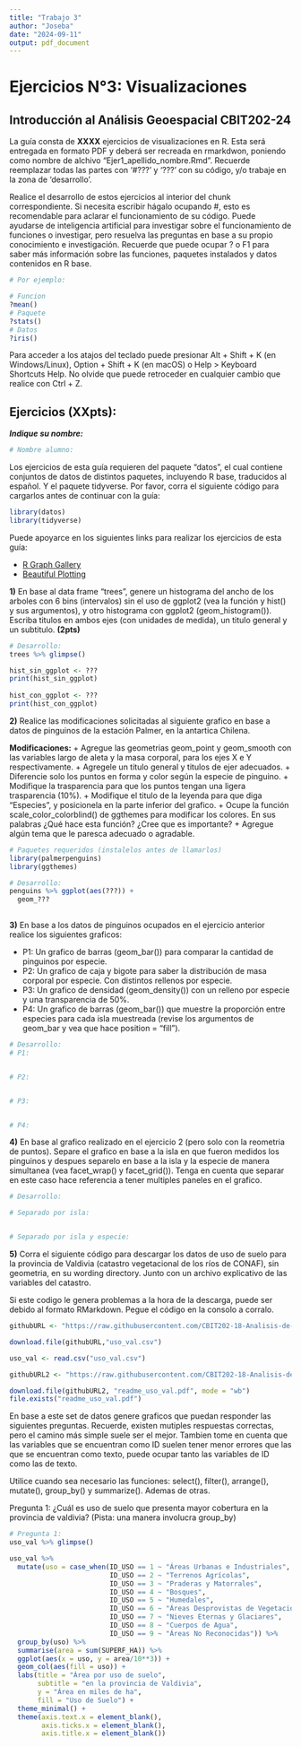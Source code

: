 ```yaml
---
title: "Trabajo 3"
author: "Joseba"
date: "2024-09-11"
output: pdf_document
---
```


# Ejercicios N°3: Visualizaciones

## Introducción al Análisis Geoespacial CBIT202-24

La guía consta de **XXXX** ejercicios de visualizaciones en R. Esta será entregada en formato PDF y deberá ser recreada en rmarkdwon, poniendo como nombre de alchivo "Ejer1_apellido_nombre.Rmd". Recuerde reemplazar todas las partes con '#???' y '???' con su código, y/o trabaje en la zona de 'desarrollo'.

Realice el desarrollo de estos ejercicios al interior del chunk correspondiente. Si necesita escribir hágalo ocupando #, esto es recomendable para aclarar el funcionamiento de su código. Puede ayudarse de inteligencia artificial para investigar sobre el funcionamiento de funciones o investigar, pero resuelva las preguntas en base a su propio conocimiento e investigación. Recuerde que puede ocupar ? o F1 para saber más información sobre las funciones, paquetes instalados y datos contenidos en R base.

```r
# Por ejemplo:

# Funcion
?mean()
# Paquete
?stats()
# Datos
?iris()

```

Para acceder a los atajos del teclado puede presionar Alt + Shift + K (en Windows/Linux), Option + Shift + K (en macOS) o Help \> Keyboard Shortcuts Help. No olvide que puede retroceder en cualquier cambio que realice con Ctrl + Z.

## **Ejercicios (XXpts):**

***Indique su nombre:***

```r
# Nombre alumno:

```

Los ejercicios de esta guía requieren del paquete “datos”, el cual contiene conjuntos de datos de distintos paquetes, incluyendo R base, traducidos al español. Y el paquete tidyverse. Por favor, corra el siguiente código para cargarlos antes de continuar con la guía:

```r
library(datos)
library(tidyverse)
```

Puede apoyarce en los siguientes links para realizar los ejercicios de esta guía:

-   [R Graph Gallery](https://r-graph-gallery.com/)
-   [Beautiful Plotting](https://www.cedricscherer.com/2019/08/05/a-ggplot2-tutorial-for-beautiful-plotting-in-r/)

**1)** En base al data frame "trees", genere un histograma del ancho de los arboles con 6 bins (intervalos) sin el uso de ggplot2 (vea la función y hist() y sus argumentos), y otro histograma con ggplot2 (geom_histogram()). Escriba titulos en ambos ejes (con unidades de medida), un titulo general y un subtitulo. **(2pts)**

```r
# Desarrollo:
trees %>% glimpse()

hist_sin_ggplot <- ???
print(hist_sin_ggplot)
  
hist_con_ggplot <- ???
print(hist_con_ggplot)
```

**2)** Realice las modificaciones solicitadas al siguiente grafico en base a datos de pinguinos de la estación Palmer, en la antartica Chilena.

**Modificaciones:** + Agregue las geometrias geom_point y geom_smooth con las variables largo de aleta y la masa corporal, para los ejes X e Y respectivamente. + Agregele un titulo general y titulos de ejer adecuados. + Diferencie solo los puntos en forma y color según la especie de pinguino. + Modifique la trasparencia para que los puntos tengan una ligera trasparencia (10%). + Modifique el titulo de la leyenda para que diga "Especies", y posicionela en la parte inferior del grafico. + Ocupe la función scale_color_colorblind() de ggthemes para modificar los colores. En sus palabras ¿Qué hace esta función? ¿Cree que es importante? + Agregue algún tema que le paresca adecuado o agradable.

```r
# Paquetes requeridos (instalelos antes de llamarlos)
library(palmerpenguins)
library(ggthemes)

# Desarrollo:
penguins %>% ggplot(aes(???)) +
  geom_???
  
```

**3)** En base a los datos de pinguinos ocupados en el ejercicio anterior realice los siguientes graficos:

-   P1: Un grafico de barras (geom_bar()) para comparar la cantidad de pinguinos por especie.
-   P2: Un grafico de caja y bigote para saber la distribución de masa corporal por especie. Con distintos rellenos por especie.
-   P3: Un grafico de densidad (geom_density()) con un relleno por especie y una transparencia de 50%.
-   P4: Un grafico de barras (geom_bar()) que muestre la proporción entre especies para cada isla muestreada (revise los argumentos de geom_bar y vea que hace position = "fill").

```r
# Desarrollo:
# P1:


# P2:


# P3:


# P4:


```

**4)** En base al grafico realizado en el ejercicio 2 (pero solo con la reometria de puntos). Separe el grafico en base a la isla en que fueron medidos los pinguinos y despues separelo en base a la isla y la especie de manera simultanea (vea facet_wrap() y facet_grid()). Tenga en cuenta que separar en este caso hace referencia a tener multiples paneles en el grafico.

```r
# Desarrollo:

# Separado por isla:


# Separado por isla y especie:


```

**5)** Corra el siguiente código para descargar los datos de uso de suelo para la provincia de Valdivia (catastro vegetacional de los ríos de CONAF), sin geometria, en su wording directory. Junto con un archivo explicativo de las variables del catastro.

Si este codigo le genera problemas a la hora de la descarga, puede ser debido al formato RMarkdown. Pegue el código en la consolo a corralo.

```r
githubURL <- "https://raw.githubusercontent.com/CBIT202-18-Analisis-de-datos-geo/Ejercicios_CBIT202/main/archivos/uso_val.csv"

download.file(githubURL,"uso_val.csv")

uso_val <- read.csv("uso_val.csv")

githubURL2 <- "https://raw.githubusercontent.com/CBIT202-18-Analisis-de-datos-geo/Ejercicios_CBIT202/main/archivos/ESTRUCTURA_BBDD_CATASTROS-1-1-1.pdf"

download.file(githubURL2, "readme_uso_val.pdf", mode = "wb")
file.exists("readme_uso_val.pdf")
```

En base a este set de datos genere graficos que puedan responder las siguientes preguntas. Recuerde, existen mutiples respuestas correctas, pero el camino más simple suele ser el mejor. Tambien tome en cuenta que las variables que se encuentran como ID suelen tener menor errores que las que se encuentran como texto, puede ocupar tanto las variables de ID como las de texto.

Utilice cuando sea necesario las funciones: select(), filter(), arrange(), mutate(), group_by() y summarize(). Ademas de otras.

Pregunta 1: ¿Cuál es uso de suelo que presenta mayor cobertura en la provincia de valdivia? (Pista: una manera involucra group_by)

```r
# Pregunta 1:
uso_val %>% glimpse()

uso_val %>% 
  mutate(uso = case_when(ID_USO == 1 ~ "Áreas Urbanas e Industriales",
                         ID_USO == 2 ~ "Terrenos Agrícolas",
                         ID_USO == 3 ~ "Praderas y Matorrales",
                         ID_USO == 4 ~ "Bosques",
                         ID_USO == 5 ~ "Humedales",
                         ID_USO == 6 ~ "Áreas Desprovistas de Vegetación",
                         ID_USO == 7 ~ "Nieves Eternas y Glaciares",
                         ID_USO == 8 ~ "Cuerpos de Agua",
                         ID_USO == 9 ~ "Áreas No Reconocidas")) %>% 
  group_by(uso) %>% 
  summarise(area = sum(SUPERF_HA)) %>% 
  ggplot(aes(x = uso, y = area/10**3)) +
  geom_col(aes(fill = uso)) +
  labs(title = "Área por uso de suelo", 
       subtitle = "en la provincia de Valdivia",
       y = "Área en miles de ha",
       fill = "Uso de Suelo") +
  theme_minimal() +
  theme(axis.text.x = element_blank(),
        axis.ticks.x = element_blank(),
        axis.title.x = element_blank())

```












